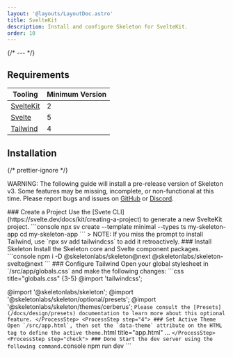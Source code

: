 ```yaml
---
layout: '@layouts/LayoutDoc.astro'
title: SvelteKit
description: Install and configure Skeleton for SvelteKit.
order: 10
---
```




{/* --- */}

## Requirements

| Tooling                              | Minimum Version |
| ------------------------------------ | --------------- |
| [SvelteKit](https://svelte.dev/)     | 2               |
| [Svelte](https://svelte.dev/)        | 5               |
| [Tailwind](https://tailwindcss.com/) | 4               |

## Installation

{/* prettier-ignore */}
<div class="card preset-outlined-error-500 preset-tonal-error p-8 space-y-8">
	<p>WARNING: The following guide will install a pre-release version of Skeleton v3. Some features may be missing, incomplete,
		or non-functional at this time. Please report bugs and issues on <a class="underline" href="https://github.com/skeletonlabs/skeleton/issues/new/choose" target="_blank" rel="external">GitHub</a> or <a class="underline" href="https://discord.gg/EXqV7W8MtY" target="_blank" rel="external">Discord</a>.</p>
</div>

<Process>
    <ProcessStep step="1">
        ### Create a Project
        Use the [Svete CLI](https://svelte.dev/docs/kit/creating-a-project) to generate a new SvelteKit project.
        ```console
        npx sv create --template minimal --types ts my-skeleton-app
		cd my-skeleton-app
        ```
		> NOTE: If you miss the prompt to install Tailwind, use `npx sv add tailwindcss` to add it retroactively.
    </ProcessStep>
    <ProcessStep step="2">
        ### Install Skeleton
        Install the Skeleton core and Svelte component packages.
        ```console
        npm i -D @skeletonlabs/skeleton@next @skeletonlabs/skeleton-svelte@next
        ```
    </ProcessStep>
    <ProcessStep step="3">
		### Configure Tailwind
        Open your global stylesheet in `/src/app/globals.css` and make the following changes:
        ```css title="globals.css" {3-5}
@import 'tailwindcss';

@import '@skeletonlabs/skeleton';
@import '@skeletonlabs/skeleton/optional/presets';
@import '@skeletonlabs/skeleton/themes/cerberus';
        ```
		Please consult the [Presets](/docs/design/presets) documentation to learn more about this optional feature.
    </ProcessStep>
    <ProcessStep step="4">
        ### Set Active Theme
        Open `/src/app.html`, then set the `data-theme` attribute on the HTML tag to define the active theme.
        ```html title="app.html"
        <html data-theme="cerberus">...</html>
        ```
    </ProcessStep>
    <ProcessStep step="check">
        ### Done
        Start the dev server using the following command.
    	```console
    	npm run dev
        ```
    </ProcessStep>

</Process>
